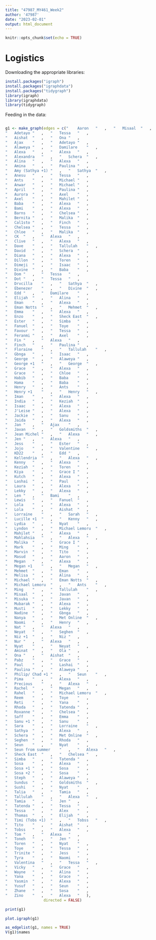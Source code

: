 ```yaml
---
title: "47987_MY461_Week2"
author: '47987'
date: "2023-02-01"
output: html_document
---
```


```r
knitr::opts_chunk$set(echo = TRUE)
```

# Logistics

Downloading the appropriate libraries:
```r
install.packages("igraph")
install.packages("igraphdata")
install.packages("tidygraph")
library(igraph)
library(igraphdata)
library(tidygraph)
```

Feeding in the data:
```r

```

```r
g1 <- make_graph(edges = c("	Aaron	"	,	"	Misaal	"	,
"	Adetayo	"	,	"	Tessa	"	,
"	Aishat	"	,	"	Ona	"	,
"	Ajax	"	,	"	Adetayo	"	,
"	Alaweya	"	,	"	Damilare	"	,
"	Alexa	"	,	"	Alexa	"	,
"	Alexandra	"	,	"	Schera	"	,
"	Alina	"	,	"	Alexa	"	,
"	Amina	"	,	"	Paulina	"	,
"	Amy (Sathya +1)	"	,	"	Sathya	"	,
"	Anesu	"	,	"	Tessa	"	,
"	Ants	"	,	"	Michael	"	,
"	Anwar	"	,	"	Michael	"	,
"	April	"	,	"	Paulina	"	,
"	Aurora	"	,	"	Axel	"	,
"	Axel	"	,	"	Mahilet	"	,
"	Baba	"	,	"	Alexa	"	,
"	Bami	"	,	"	Alexa	"	,
"	Barns	"	,	"	Chelsea	"	,
"	Bernita	"	,	"	Malika	"	,
"	Cal1sto	"	,	"	Finch	"	,
"	Chelsea	"	,	"	Tessa	"	,
"	Chloe	"	,	"	Malika	"	,
"	CK	"	,	"	Alexa	"	,
"	Clive	"	,	"	Alexa	"	,
"	Dave	"	,	"	Tallulah	"	,
"	David	"	,	"	Schera	"	,
"	Diana	"	,	"	Alexa	"	,
"	Dillon	"	,	"	Toren	"	,
"	Dimeji	"	,	"	Isaac	"	,
"	Divine	"	,	"	Baba	"	,
"	Dom	"	,	"	Tessa	"	,
"	Dot	"	,	"	Tessa	"	,
"	Drvcilla	"	,	"	Sathya	"	,
"	Ebenezer	"	,	"	Divine	"	,
"	Edd	"	,	"	Damilare	"	,
"	Elijah	"	,	"	Alina	"	,
"	Eman	"	,	"	Alexa	"	,
"	Eman Notts	"	,	"	Mehmet	"	,
"	Emma	"	,	"	Alexa	"	,
"	Enzo	"	,	"	Sheck East	"	,
"	Ester	"	,	"	Simba	"	,
"	Fanuel	"	,	"	Toye	"	,
"	Favour	"	,	"	Tessa	"	,
"	Feranmi	"	,	"	Axel	"	,
"	Fin	"	,	"	Alexa	"	,
"	Finch	"	,	"	Paulina	"	,
"	Floraine	"	,	"	Tallulah	"	,
"	Gbnga	"	,	"	Isaac	"	,
"	George	"	,	"	Alaweya	"	,
"	George +1	"	,	"	George	"	,
"	Grace	"	,	"	Alexa	"	,
"	Grace	"	,	"	Chloe	"	,
"	Habib	"	,	"	Baba	"	,
"	Hama	"	,	"	Baba	"	,
"	Henry	"	,	"	Ants	"	,
"	Henry +1	"	,	"	Henry	"	,
"	Iman	"	,	"	Alexa	"	,
"	India	"	,	"	Keziah	"	,
"	Isaac	"	,	"	Alexa	"	,
"	J'Leise	"	,	"	Alexa	"	,
"	Jackie	"	,	"	Sanu	"	,
"	Jaida	"	,	"	Alexa	"	,
"	Jan	"	,	"	Ajax	"	,
"	Javan	"	,	"	Goldsmiths	"	,
"	Jean Michel	"	,	"	Alexa	"	,
"	Jen	"	,	"	Alexa	"	,
"	Jess	"	,	"	Ester	"	,
"	Jojo	"	,	"	Valentine	"	,
"	KD22	"	,	"	Edd	"	,
"	Kellendria	"	,	"	Alexa	"	,
"	Kenny	"	,	"	Alexa	"	,
"	Keziah	"	,	"	Toren	"	,
"	Kiya	"	,	"	Grace I	"	,
"	Kutch	"	,	"	Alexa	"	,
"	Lashai	"	,	"	Paul	"	,
"	Laura	"	,	"	Alexa	"	,
"	Lekky	"	,	"	Alexa	"	,
"	Len	"	,	"	Bami	"	,
"	Lewis	"	,	"	Fanuel	"	,
"	Lola	"	,	"	Alexa	"	,
"	Lola	"	,	"	Aishat	"	,
"	Lorraine	"	,	"	Sarah	"	,
"	Lucille +1	"	,	"	Kenny	"	,
"	Lydia	"	,	"	Nyat	"	,
"	Lyndon	"	,	"	Michael Lemoru	"	,
"	Mahilet	"	,	"	Alexa	"	,
"	Mahlahsia	"	,	"	Alexa	"	,
"	Malika	"	,	"	Grace I	"	,
"	Mark	"	,	"	Ming	"	,
"	Marvin	"	,	"	Tito	"	,
"	Masud	"	,	"	Aaron	"	,
"	Megan	"	,	"	Alexa	"	,
"	Megan +1	"	,	"	Megan	"	,
"	Mehmet	"	,	"	Eman	"	,
"	Melisa	"	,	"	Alina	"	,
"	Michael	"	,	"	Eman Notts	"	,
"	Michael Lemoru	"	,	"	Ants	"	,
"	Ming	"	,	"	Tallulah	"	,
"	Misaal	"	,	"	Javan	"	,
"	Misuka	"	,	"	Javan	"	,
"	Mubarak	"	,	"	Alexa	"	,
"	Musti	"	,	"	Lekky	"	,
"	Nadine	"	,	"	Gbnga	"	,
"	Nanya	"	,	"	Met Online	"	,
"	Naomi	"	,	"	Henry	"	,
"	Nat	"	,	"	Alexa	"	,
"	Neyat	"	,	"	Seghen	"	,
"	Niz +1	"	,	"	Niz	"	,
"	Nur	"	,	"	Alexa	"	,
"	Nyat	"	,	"	Neyat	"	,
"	Aminat	"	,	"	Ola	"	,
"	Ona	"	,	"	Aishat	"	,
"	Pabz	"	,	"	Grace	"	,
"	Paul	"	,	"	Lashai	"	,
"	Paulina	"	,	"	Alaweya	"	,
"	Philip/ Chad +1	"	,	"	Seun	"	,
"	Pima	"	,	"	Alexa	"	,
"	Precious	"	,	"	Alexa	"	,
"	Rachel	"	,	"	Megan	"	,
"	Rahel	"	,	"	Michael Lemoru	"	,
"	Reem	"	,	"	Toye	"	,
"	Reti	"	,	"	Yana	"	,
"	Rhoda	"	,	"	Tatenda	"	,
"	Roxanne	"	,	"	Chelsea	"	,
"	Saff	"	,	"	Emma	"	,
"	Sanu +1	"	,	"	Sanu	"	,
"	Sara	"	,	"	Lorraine	"	,
"	Sathya	"	,	"	Alexa	"	,
"	Schera	"	,	"	Met Online	"	,
"	Seghen	"	,	"	Rhoda	"	,
"	Seun	"	,	"	Nyat	"	,
"	Seun from summer	"	,	"	Alexa	"	,
"	Sheck East	"	,	"	Chelsea	"	,
"	Simba	"	,	"	Tatenda	"	,
"	Sosa	"	,	"	Alexa	"	,
"	Sosa +1	"	,	"	Sosa	"	,
"	Sosa +2	"	,	"	Sosa	"	,
"	Steph	"	,	"	Alaweya	"	,
"	Sundus	"	,	"	Goldsmiths	"	,
"	Sushi	"	,	"	Nyat	"	,
"	Talia	"	,	"	Tamia	"	,
"	Tallulah	"	,	"	Alexa	"	,
"	Tamia	"	,	"	Jen	"	,
"	Tatenda	"	,	"	Tessa	"	,
"	Tessa	"	,	"	Alex	"	,
"	Thomas	"	,	"	Elijah	"	,
"	Timi (Tobs +1)	"	,	"	Tobss	"	,
"	Tito	"	,	"	Aishat	"	,
"	Tobss	"	,	"	Alexa	"	,
"	Tom	"	,	"	Alexa	"	,
"	Toneh	"	,	"	Jen	"	,
"	Toren	"	,	"	Nyat	"	,
"	Toye	"	,	"	Tessa	"	,
"	Trinite	"	,	"	Jess	"	,
"	Tyra	"	,	"	Naomi	"	,
"	Valentina	"	,	"	Tessa	"	,
"	Vicky	"	,	"	Grace	"	,
"	Wayne	"	,	"	Alina	"	,
"	Yana	"	,	"	Grace	"	,
"	Yasmin	"	,	"	Alexa	"	,
"	Yusuf	"	,	"	Seun	"	,
"	Zhane	"	,	"	Sosa	"	,
"	Zino	"	,	"	Alexa	"	),
                 directed = FALSE)

print(g1)
```

```r
plot.igraph(g1)
```

```r
as_edgelist(g1, names = TRUE)
V(g1)$names
```

```r

```

```r

```

```r

```

```r

```

```r

```

```r

```

```r

```

```r

```
